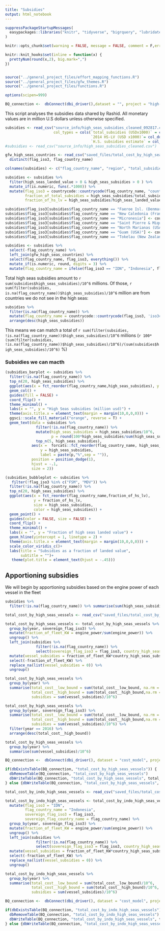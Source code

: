 ```yaml
---
title: "Subsidies"
output: html_notebook
---
```



```r
suppressPackageStartupMessages(
  easypackages::libraries("knitr", "tidyverse", "bigrquery", "lubridate", "broom","rnaturalearth","forcats","googledrive")
)

knitr::opts_chunk$set(warning = FALSE, message = FALSE, comment = F,error = FALSE, echo = FALSE, progress = F)

knitr::knit_hooks$set(inline = function(x) {
  prettyNum(round(x,2), big.mark=",")
})


source("../general_project_files/effort_mapping_functions.R")
source("../general_project_files/gfw_themes.R")
source("../general_project_files/functions.R")

options(scipen=999)

BQ_connection <-  dbConnect(dbi_driver(),dataset = "", project = "high-seas", billing = "world-fishing-827")
```

This script analyses the subsidies data shared by Rashid. All monetary values are in million U.S dollars unless otherwise specified. 

```r
subsidies <- read_csv("source_info/high_seas_subsidies_cleaned_092817.csv", 
                      col_types = cols(`total_subsidies (USDx1000)` = col_double(),
                                       `2014 HS-LV (USD x1000)`= col_double(),
                                       `H.S. subsidies estimate` = col_double())) 
#subsidies <- read_csv("source_info/high_seas_subsidies_cleaned.csv") 

gfw_high_seas_countries <- read_csv("saved_files/total_cost_by_high_seas_vessels.csv") %>% 
  distinct(flag_iso3, flag_country_name)

colnames(subsidies) <- c("flag_country_name", "region", "total_subsidies", "high_seas_landed_value", "high_seas_subsidies")

subsidies <- subsidies %>% 
  filter(high_seas_landed_value > 0 & high_seas_subsidies > 0 ) %>% 
  mutate_if(is.numeric, funs(.*1000)) %>% 
  mutate(flag_iso3 = countrycode::countrycode(flag_country_name, "country.name", "iso3c"),
         fraction_of_total_subsidies = high_seas_subsidies/total_subsidies,
         fraction_of_hs_lv = high_seas_subsidies/high_seas_landed_value)

subsidies$flag_iso3[subsidies$flag_country_name == "Faeroe Isl. (Denmark)"] <- countrycode::countrycode("Faeroe", "country.name", "iso3c")
subsidies$flag_iso3[subsidies$flag_country_name == "New Caledonia (France)"] <- countrycode::countrycode("New Caledonia", "country.name", "iso3c")
subsidies$flag_iso3[subsidies$flag_country_name == "Micronesia"] <- countrycode::countrycode("Federated States of Micronesia", "country.name", "iso3c")
subsidies$flag_iso3[subsidies$flag_country_name == "Saint Pierre & Miquelon (France)"] <- countrycode::countrycode("Saint Pierre & Miquelon", "country.name", "iso3c")
subsidies$flag_iso3[subsidies$flag_country_name == "North Marianas (USA)"] <- countrycode::countrycode("North Marianas", "country.name", "iso3c")
subsidies$flag_iso3[subsidies$flag_country_name == "Guam (USA)"] <- countrycode::countrycode("Guam", "country.name", "iso3c")
subsidies$flag_iso3[subsidies$flag_country_name == "Tokelau (New Zealand)"] <- countrycode::countrycode("Tokelau", "country.name", "iso3c")

subsidies <- subsidies %>% 
  select(-flag_country_name) %>% 
  left_join(gfw_high_seas_countries) %>% 
  select(flag_country_name, flag_iso3, everything()) %>% 
  mutate_if(is.numeric, round, digits = 3) %>% 
  mutate(flag_country_name = ifelse(flag_iso3 == "IDN", "Indonesia", flag_country_name))
```

Total high seas subsidies amount to `r sum(subsidies$high_seas_subsidies)/10^6` millions. Of those, `r sum(filter(subsidies, is.na(flag_country_name))$high_seas_subsidies)/10^6` million are from countries we do not see in the high seas:

```r
subsidies %>% 
  filter(is.na(flag_country_name)) %>% 
  mutate(flag_country_name = countrycode::countrycode(flag_iso3, 'iso3c',"country.name")) %>% 
  arrange(desc(high_seas_subsidies))
```

This means we can match a total of `r sum(filter(subsidies, !is.na(flag_country_name))$high_seas_subsidies)/10^6` millions (`r 100*(sum(filter(subsidies, !is.na(flag_country_name))$high_seas_subsidies)/10^6)/(sum(subsidies$high_seas_subsidies)/10^6)` %)

### Subsidies we can macth

```r
(subsidies_barplot <- subsidies %>% 
  filter(!is.na(flag_country_name)) %>% 
  top_n(20, high_seas_subsidies) %>% 
  ggplot(aes(x = fct_reorder(flag_country_name,high_seas_subsidies), y = high_seas_subsidies/10^6, fill = desc(high_seas_subsidies))) +
  geom_col() +
  guides(fill = FALSE) +
  coord_flip() +
  theme_minimal() +
  labs(x = "", y = "High Seas subsidies (million usd)") +
  theme(axis.title.x = element_text(margin = margin(10,0,0,0))) +
  ggsci::scale_fill_material("orange", reverse = T) +
  geom_text(data = subsidies %>% 
              filter(!is.na(flag_country_name)) %>% 
              mutate(high_seas_subsidies = high_seas_subsidies/10^6,
                     p = round(100*high_seas_subsidies/sum(high_seas_subsidies), digits = 0 )) %>% 
              top_n(5, high_seas_subsidies),
            aes(x =  forcats::fct_reorder(flag_country_name, high_seas_subsidies),
                y = high_seas_subsidies, 
                label = paste(p,"%",sep = "")),
            position = position_dodge(1), 
            hjust = -.1,
            size = 2))
```


```r
(subsidies_bubbleplot <- subsidies %>% 
   filter(!flag_iso3 %in% c("FSM", "MDV")) %>% 
  filter(!is.na(flag_country_name)) %>% 
  top_n(20, high_seas_subsidies) %>% 
  ggplot(aes(x = fct_reorder(flag_country_name,fraction_of_hs_lv),
             y = fraction_of_hs_lv,
             size = high_seas_subsidies, 
             color = high_seas_subsidies)) +
  geom_point() +
  guides(color = FALSE, size = FALSE) +
  coord_flip() +
  theme_minimal() +
  labs(x = "", y = "Fraction of high seas landed value") +
  geom_hline(yintercept = 1, linetype = 2) +
  theme(axis.title.x = element_text(margin = margin(10,0,0,0))) +
  scale_color_viridis_c()+
  labs(title = "Subsidies as a fraction of landed value",
       subtitle = "")+
   theme(plot.title = element_text(hjust = -.45)))
```

## Apportioning subsidies

We will begin by apportioning subsidies based on the engine power of each vessel in the fleet

```r
subsidies %>% 
  filter(!is.na(flag_country_name)) %>% summarise(sum(high_seas_subsidies))
```

```r
total_cost_by_high_seas_vessels <- read_csv("saved_files/total_cost_by_high_seas_vessels.csv")
```


```r
total_cost_by_high_seas_vessels <- total_cost_by_high_seas_vessels %>% 
  group_by(year, sovereign_flag_iso3) %>% 
  mutate(fraction_of_fleet_KW = engine_power/sum(engine_power)) %>% 
  ungroup() %>% 
  left_join(subsidies %>% 
              filter(!is.na(flag_country_name)) %>% 
              select(sovereign_flag_iso3 = flag_iso3, country_high_seas_subsidies = high_seas_subsidies)) %>% 
  mutate(vessel_subsidies = fraction_of_fleet_KW*country_high_seas_subsidies) %>% 
  select(-fraction_of_fleet_KW) %>% 
  replace_na(list(vessel_subsidies = 0)) %>% 
  ungroup()

total_cost_by_high_seas_vessels %>% 
  group_by(year) %>% 
  summarise(total_cost__low_bound = sum(total_cost__low_bound, na.rm = T)/10^6,
            total_cost__high_bound = sum(total_cost__high_bound,na.rm = T)/10^6,
            subsidies = sum(vessel_subsidies)/10^6)
```

```r
total_cost_by_high_seas_vessels %>% 
  group_by(year, sovereign_flag_iso3) %>%
  summarise(total_cost__low_bound = sum(total_cost__low_bound, na.rm = T)/10^6,
            total_cost__high_bound = sum(total_cost__high_bound,na.rm = T)/10^6,
            subsidies = sum(vessel_subsidies)/10^6) %>% 
  filter(year == 2016) %>% 
  arrange(desc(total_cost__high_bound))
```

```r
total_cost_by_high_seas_vessels %>% 
  group_by(year) %>% 
  summarise(sum(vessel_subsidies)/10^6)
```


```r
BQ_connection <-  dbConnect(dbi_driver(), dataset = "cost_model", project = "high-seas")

if(dbExistsTable(BQ_connection, "total_cost_by_high_seas_vessels")) {
  dbRemoveTable(BQ_connection, "total_cost_by_high_seas_vessels") 
  dbWriteTable(BQ_connection, "total_cost_by_high_seas_vessels", total_cost_by_high_seas_vessels)
} else {dbWriteTable(BQ_connection, "total_cost_by_high_seas_vessels", total_cost_by_high_seas_vessels)}
```

```r
total_cost_by_indo_high_seas_vessels <- read_csv("saved_files/total_cost_by_indo_high_seas_vessels.csv")

total_cost_by_indo_high_seas_vessels <- total_cost_by_indo_high_seas_vessels %>% 
  mutate(flag_iso3 = "IDN",
         flag_country_name = "Indonesia",
         sovereign_flag_iso3 = flag_iso3,
         sovereign_flag_country_name = flag_country_name) %>% 
  group_by(year, sovereign_flag_iso3) %>% 
  mutate(fraction_of_fleet_KW = engine_power/sum(engine_power)) %>% 
  ungroup() %>% 
  left_join(subsidies %>% 
              filter(!is.na(flag_country_name)) %>% 
              select(sovereign_flag_iso3 = flag_iso3, country_high_seas_subsidies = high_seas_subsidies)) %>% 
  mutate(vessel_subsidies = fraction_of_fleet_KW*country_high_seas_subsidies) %>% 
  select(-fraction_of_fleet_KW) %>% 
  replace_na(list(vessel_subsidies = 0)) %>% 
  ungroup()

total_cost_by_indo_high_seas_vessels %>% 
  group_by(year) %>% 
  summarise(total_cost__low_bound = sum(total_cost__low_bound)/10^6,
            total_cost__high_bound = sum(total_cost__high_bound)/10^6,
            subsidies = sum(vessel_subsidies)/10^6)
```


```r
BQ_connection <-  dbConnect(dbi_driver(), dataset = "cost_model", project = "high-seas")

if(dbExistsTable(BQ_connection, "total_cost_by_indo_high_seas_vessels")) {
  dbRemoveTable(BQ_connection, "total_cost_by_indo_high_seas_vessels") 
  dbWriteTable(BQ_connection, "total_cost_by_indo_high_seas_vessels", total_cost_by_indo_high_seas_vessels)
} else {dbWriteTable(BQ_connection, "total_cost_by_indo_high_seas_vessels", total_cost_by_indo_high_seas_vessels)}
```

